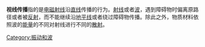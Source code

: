 {{Unreferenced|time=2022-06-28T12:39:31+00:00}}
'''视线传播'''指的是[[电磁射线|电磁射线]]沿[[直线|直线]]传播的行为。[[射线|射线]]或者[[波|波]]，遇到障碍物时偏离原路径或者被[[反射|反射]]，而不能继续沿[[地平线|地平线]]或者绕过障碍物传播。除此之外，物质材料依照波的[[能量|能量]]的不同对射线进行不同的[[散射|散射]]。

{{electromagnetism-stub}}

[[Category:振动和波|Category:振动和波]]